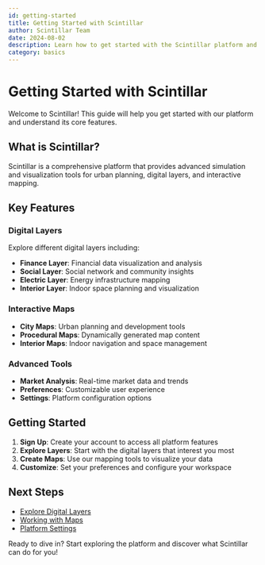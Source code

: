 ```yaml
---
id: getting-started
title: Getting Started with Scintillar
author: Scintillar Team
date: 2024-08-02
description: Learn how to get started with the Scintillar platform and explore its features.
category: basics
---
```


# Getting Started with Scintillar

Welcome to Scintillar! This guide will help you get started with our platform and understand its core features.

## What is Scintillar?

Scintillar is a comprehensive platform that provides advanced simulation and visualization tools for urban planning, digital layers, and interactive mapping.

## Key Features

### Digital Layers
Explore different digital layers including:
- **Finance Layer**: Financial data visualization and analysis
- **Social Layer**: Social network and community insights  
- **Electric Layer**: Energy infrastructure mapping
- **Interior Layer**: Indoor space planning and visualization

### Interactive Maps
- **City Maps**: Urban planning and development tools
- **Procedural Maps**: Dynamically generated map content
- **Interior Maps**: Indoor navigation and space management

### Advanced Tools
- **Market Analysis**: Real-time market data and trends
- **Preferences**: Customizable user experience
- **Settings**: Platform configuration options

## Getting Started

1. **Sign Up**: Create your account to access all platform features
2. **Explore Layers**: Start with the digital layers that interest you most
3. **Create Maps**: Use our mapping tools to visualize your data
4. **Customize**: Set your preferences and configure your workspace

## Next Steps

- [Explore Digital Layers](/docs/digital-layers)
- [Working with Maps](/docs/maps-guide)
- [Platform Settings](/docs/settings-guide)

Ready to dive in? Start exploring the platform and discover what Scintillar can do for you!